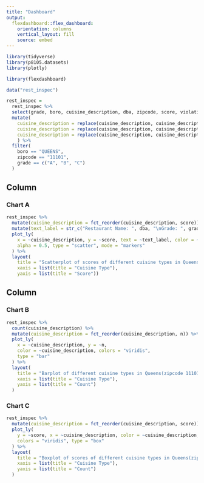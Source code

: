 ```yaml
---
title: "Dashboard"
output: 
  flexdashboard::flex_dashboard:
    orientation: columns
    vertical_layout: fill
    source: embed
---
```


```r
library(tidyverse)
library(p8105.datasets)
library(plotly)

library(flexdashboard)
```

```r
data("rest_inspec")

rest_inspec = 
  rest_inspec %>% 
  select(grade, boro, cuisine_description, dba, zipcode, score, violation_description, grade) %>% 
  mutate(
    cuisine_description = replace(cuisine_description, cuisine_description == 'Latin (Cuban, Dominican, Puerto Rican, South & Central American)', 'Latin'),
    cuisine_description = replace(cuisine_description, cuisine_description == 'CafÃ©/Coffee/Tea', 'Cafe'),
    cuisine_description = replace(cuisine_description, cuisine_description == 'Delicatessen', 'Deli')
    ) %>% 
  filter(
    boro == "QUEENS",
    zipcode == "11101",
    grade == c("A", "B", "C")
  )
```

Column {data-width=600}
-----------------------------------------------------------------------

### Chart A

```r
rest_inspec %>% 
  mutate(cuisine_description = fct_reorder(cuisine_description, score)) %>% 
  mutate(text_label = str_c("Restaurant Name: ", dba, "\nGrade: ", grade, "\nViolation: ", violation_description)) %>% 
  plot_ly(
    x = ~cuisine_description, y = ~score, text = ~text_label, color = ~cuisine_description, colors = "viridis",
    alpha = 0.5, type = "scatter", mode = "markers"
  ) %>% 
  layout(
    title = "Scatterplot of scores of different cuisine types in Queens(zipcode 11101)",
    xaxis = list(title = "Cuisine Type"),
    yaxis = list(title = "Score"))
```

Column {data-width=400}
-----------------------------------------------------------------------

### Chart B

```r
rest_inspec %>% 
  count(cuisine_description) %>% 
  mutate(cuisine_description = fct_reorder(cuisine_description, n)) %>% 
  plot_ly(
    x = ~cuisine_description, y = ~n, 
    color = ~cuisine_description, colors = "viridis",
    type = "bar"
  ) %>% 
  layout(
    title = "Barplot of different cuisine types in Queens(zipcode 11101)",
    xaxis = list(title = "Cuisine Type"),
    yaxis = list(title = "Count")
  )
```

### Chart C

```r
rest_inspec %>% 
  mutate(cuisine_description = fct_reorder(cuisine_description, score)) %>% 
  plot_ly(
    y = ~score, x = ~cuisine_description, color = ~cuisine_description,
    colors = "viridis", type = "box"
  ) %>% 
  layout(
    title = "Boxplot of scores of different cuisine types in Queens(zipcode 11101)",
    xaxis = list(title = "Cuisine Type"),
    yaxis = list(title = "Count")
  )
```

